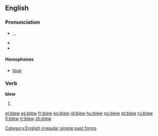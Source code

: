 ==English==

===Pronunciation===
* {{enPR|blo͞o}}, {{IPA|/bluː/}}, {{SAMPA|/blu:/}}
* {{audio|en-us-blew.ogg|Audio (US)}}
* {{rhymes|uː}}

====Homophones====
* [[blue]]

===Verb===
'''blew'''

# {{simple past of|[[blow]]}}

[[Category:English irregular simple past forms]]

[[el:blew]]
[[es:blew]]
[[fr:blew]]
[[ko:blew]]
[[id:blew]]
[[hu:blew]]
[[no:blew]]
[[pt:blew]]
[[ru:blew]]
[[fi:blew]]
[[tr:blew]]
[[zh:blew]]